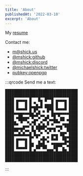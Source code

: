 ```yaml
---
title: 'About'
publishedAt: '2022-03-10'
excerpt: 'About'
---
```


My [resume](/resume/)

Contact me:

- [m@shick.us](mailto:m@shick.us)
- [@mshick\:github](https://github.com/mshick)
- [@mshick\:discord](https://discord.gg/5app8Tw6QZ)
- [@michaelshick\:twitter](https://twitter.com/michaelshick)
- [pubkey\:openpgp](https://keys.openpgp.org/vks/v1/by-fingerprint/A92EF69D40980EBA7972D949ADF5BC9704BB4A61)

:::qrcode
Send me a text:
```
█████████████████████████████████
█████████████████████████████████
████ ▄▄▄▄▄ █   █▄ █▀▀█ ▄▄▄▄▄ ████
████ █   █ █ ▀▄ █ ▄▄▄█ █   █ ████
████ █▄▄▄█ █▀██▀▀ ▀███ █▄▄▄█ ████
████▄▄▄▄▄▄▄█▄▀▄█ ▀ ▀ █▄▄▄▄▄▄▄████
████ ▄██▄▄▄▀█▀▀▄▀▀▄█ ▀█ ▀▄▄  ████
████▄ ▀█▀▀▄ ▄█▀ ▄▀▀▄▀▀██▄▀▀ ▀████
████▀▀  ▄▄▄▀▄▀▄█▄█▄▀ ▀ ▄▄▄▀██████
██████▀█▀▄▄ █▄▀█▀▀▄▀█▀█ ▄▀  █████
████▄▄█▄█▄▄█ █▄▄▀  ▀ ▄▄▄ ██▀ ████
████ ▄▄▄▄▄ █▀ ▀ ▄█▄▀ █▄█  ██▀████
████ █   █ █▄  █▄█ ▀ ▄▄▄▄▄▄█▀████
████ █▄▄▄█ █▀ ██▀██   ██▀▀▄ ▀████
████▄▄▄▄▄▄▄█▄█▄▄▄▄▄███▄█▄▄██▄████
█████████████████████████████████
█████████████████████████████████
```
:::
